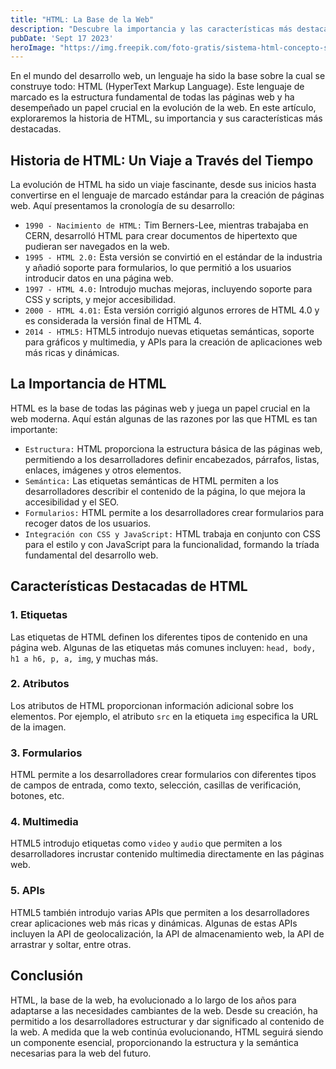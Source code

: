 ```yaml
---
title: "HTML: La Base de la Web"
description: "Descubre la importancia y las características más destacables de HTML"
pubDate: 'Sept 17 2023'
heroImage: "https://img.freepik.com/foto-gratis/sistema-html-concepto-sitios-web_23-2150323546.jpg?w=1380&t=st=1690317005~exp=1690317605~hmac=391bde14edbc25266b85a8d491a753d1c158bd3ba53871bd409c25565fc63a23"
---
```


En el mundo del desarrollo web, un lenguaje ha sido la base sobre la cual se construye todo: HTML (HyperText Markup Language). Este lenguaje de marcado es la estructura fundamental de todas las páginas web y ha desempeñado un papel crucial en la evolución de la web. En este artículo, exploraremos la historia de HTML, su importancia y sus características más destacadas.

## Historia de HTML: Un Viaje a Través del Tiempo

La evolución de HTML ha sido un viaje fascinante, desde sus inicios hasta convertirse en el lenguaje de marcado estándar para la creación de páginas web. Aquí presentamos la cronología de su desarrollo:

- `1990 - Nacimiento de HTML:` Tim Berners-Lee, mientras trabajaba en CERN, desarrolló HTML para crear documentos de hipertexto que pudieran ser navegados en la web.
- `1995 - HTML 2.0:` Esta versión se convirtió en el estándar de la industria y añadió soporte para formularios, lo que permitió a los usuarios introducir datos en una página web.
- `1997 - HTML 4.0:` Introdujo muchas mejoras, incluyendo soporte para CSS y scripts, y mejor accesibilidad.
- `2000 - HTML 4.01:` Esta versión corrigió algunos errores de HTML 4.0 y es considerada la versión final de HTML 4.
- `2014 - HTML5:` HTML5 introdujo nuevas etiquetas semánticas, soporte para gráficos y multimedia, y APIs para la creación de aplicaciones web más ricas y dinámicas.

## La Importancia de HTML

HTML es la base de todas las páginas web y juega un papel crucial en la web moderna. Aquí están algunas de las razones por las que HTML es tan importante:

- `Estructura:` HTML proporciona la estructura básica de las páginas web, permitiendo a los desarrolladores definir encabezados, párrafos, listas, enlaces, imágenes y otros elementos.
- `Semántica:` Las etiquetas semánticas de HTML permiten a los desarrolladores describir el contenido de la página, lo que mejora la accesibilidad y el SEO.
- `Formularios:` HTML permite a los desarrolladores crear formularios para recoger datos de los usuarios.
- `Integración con CSS y JavaScript:` HTML trabaja en conjunto con CSS para el estilo y con JavaScript para la funcionalidad, formando la tríada fundamental del desarrollo web.

## Características Destacadas de HTML

### 1. Etiquetas

Las etiquetas de HTML definen los diferentes tipos de contenido en una página web. Algunas de las etiquetas más comunes incluyen: `head, body, h1 a h6, p, a, img`, y muchas más.

### 2. Atributos

Los atributos de HTML proporcionan información adicional sobre los elementos. Por ejemplo, el atributo `src` en la etiqueta `img` especifica la URL de la imagen.

### 3. Formularios

HTML permite a los desarrolladores crear formularios con diferentes tipos de campos de entrada, como texto, selección, casillas de verificación, botones, etc.

### 4. Multimedia

HTML5 introdujo etiquetas como `video` y `audio` que permiten a los desarrolladores incrustar contenido multimedia directamente en las páginas web.

### 5. APIs

HTML5 también introdujo varias APIs que permiten a los desarrolladores crear aplicaciones web más ricas y dinámicas. Algunas de estas APIs incluyen la API de geolocalización, la API de almacenamiento web, la API de arrastrar y soltar, entre otras.

## Conclusión

HTML, la base de la web, ha evolucionado a lo largo de los años para adaptarse a las necesidades cambiantes de la web. Desde su creación, ha permitido a los desarrolladores estructurar y dar significado al contenido de la web. A medida que la web continúa evolucionando, HTML seguirá siendo un componente esencial, proporcionando la estructura y la semántica necesarias para la web del futuro.

